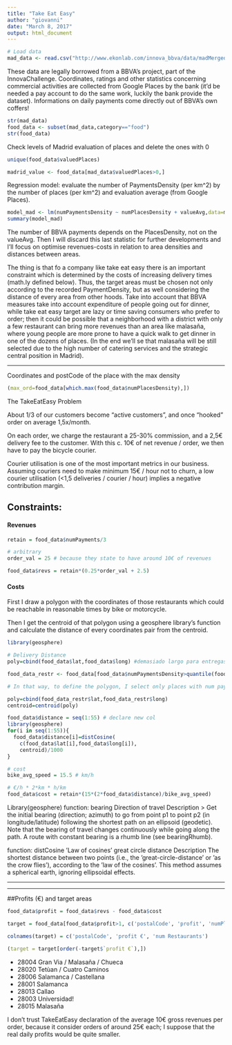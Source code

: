 ```yaml
---
title: "Take Eat Easy"
author: "giovanni"
date: "March 8, 2017"
output: html_document
---
```


```r
# Load data
mad_data <- read.csv("http://www.ekonlab.com/innova_bbva/data/madMergedExpanded.csv")
```

These data are legally borrowed from a BBVA's project, part of the InnovaChallenge.
Coordinates, ratings and other statistics concerning commercial activities are collected from Google Places by the bank (it'd be needed a pay account to do the same work, luckily the bank provide the dataset).
Informations on daily payments come directly out of BBVA's own coffers!

```r
str(mad_data)
food_data <- subset(mad_data,category=="food")
str(food_data)
```

Check levels of Madrid evaluation of places and delete the ones with 0
```r
unique(food_data$valuedPlaces)

madrid_value <- food_data[mad_data$valuedPlaces>0,]

```

Regression model: evaluate the number of PaymentsDensity (per km^2) by the number of places (per km^2) and evaluation average (from Google Places).
```r
model_mad <- lm(numPaymentsDensity ~ numPlacesDensity + valueAvg,data=madrid_value)
summary(model_mad)

```

The number of BBVA payments depends on the PlacesDensity, not on the valueAvg. Then I will discard this last statistic for further developments and I'll focus on optimise revenues-costs in relation to area densities and distances between areas.

The thing is that fo a company like take eat easy there is an important constraint which is determined by the costs of increasing delivery times (math.ly defined below).
Thus, the target areas must be chosen not only according to the recorded PaymentDensity, but as well considering the distance of every area from other hoods. Take into account that BBVA measures take into account expenditure of people going out for dinner, while take eat easy target are lazy or time saving consumers who prefer to order; then it could be possible that a neighborhood with a district with only a few restaurant can bring more revenues than an area like malasaña, where young people are more prone to have a quick walk to get dinner in one of the dozens of places. (In the end we'll se that malasaña will be still selected due to the high number of catering services and the strategic central position in Madrid).

***

Coordinates and postCode of the place with the max density
```r
(max_ord=food_data[which.max(food_data$numPlacesDensity),])
```



The TakeEatEasy Problem

About 1/3 of our customers become “active customers”, and once “hooked” order on average 1,5x/month.

On each order, we charge the restaurant a 25-30% commission, and a 2,5€ delivery fee to the customer. With this c. 10€ of net revenue / order, we then have to pay the bicycle courier.

Courier utilisation is one of the most important metrics in our business. Assuming couriers need to make minimum 15€ / hour not to churn, a low courier utilisation (<1,5 deliveries / courier / hour) implies a negative contribution margin.

## Constraints:

#### Revenues
```r
retain = food_data$numPayments/3

# arbitrary
order_val = 25 # because they state to have around 10€ of revenues

food_data$revs = retain*(0.25*order_val + 2.5)
```

#### Costs

First I draw a polygon with the coordinates of those restaurants which could be reachable in reasonable times by bike or motorcycle.

Then I get the centroid of that polygon using a geosphere library's function and calculate the distance of every coordinates pair from the centroid.
```r

library(geosphere)

# Delivery Distance
poly=cbind(food_data$lat,food_data$long) #demasiado largo para entregas en bici o moto

food_data_restr <- food_data[food_data$numPaymentsDensity>quantile(food_data$numPayments)[[2]],] # only places with numPaymentsDensity > 1st quartile NumPayments 

# In that way, to define the polygon, I select only places with num payment density (a measure bounded to area size) higher than the first quantile of numPayments (not dependent from area size, thus it will be a stricter boundary than the first quantile of numPaymentDensity)

poly=cbind(food_data_restr$lat,food_data_restr$long)
centroid=centroid(poly)

food_data$distance = seq(1:55) # declare new col
library(geosphere)
for(i in seq(1:55)){
  food_data$distance[i]=distCosine(
    c(food_data$lat[i],food_data$long[i]),
    centroid)/1000
}

# cost  
bike_avg_speed = 15.5 # km/h

# €/h * 2*km * h/km
food_data$cost = retain*(15*(2*food_data$distance)/bike_avg_speed)
```

Library(geosphere) 
function: bearing Direction of travel
Description >
Get the initial bearing (direction; azimuth) to go from point p1 to point p2 (in longitude/latitude)
following the shortest path on an ellipsoid (geodetic). Note that the bearing of travel changes
continuously while going along the path. A route with constant bearing is a rhumb line (see
bearingRhumb).

function: distCosine ’Law of cosines’ great circle distance
Description
The shortest distance between two points (i.e., the ’great-circle-distance’ or ’as the crow flies’),
according to the ’law of the cosines’. This method assumes a spherical earth, ignoring ellipsoidal
effects.


***
***

##Profits (€) and target areas
```r
food_data$profit = food_data$revs - food_data$cost

target = food_data[food_data$profit>1, c('postalCode', 'profit', 'numPlaces')]

colnames(target) = c('postalCode', 'profit €', 'num Restaurants')

(target = target[order(-target$`profit €`),])
```

+  28004 Gran Via / Malasaña / Chueca
+  28020 Tetùan / Cuatro Caminos
+  28006 Salamanca / Castellana
+  28001 Salamanca
+  28013 Callao
+  28003 Universidad!
+  28015 Malasaña

I don't trust TakeEatEasy declaration of the average 10€ gross revenues per order, because it consider orders of around 25€ each; I suppose that the real daily profits would be quite smaller.
```r

```

```r

```

```r

```

```r

```

```r

```

```r

```

